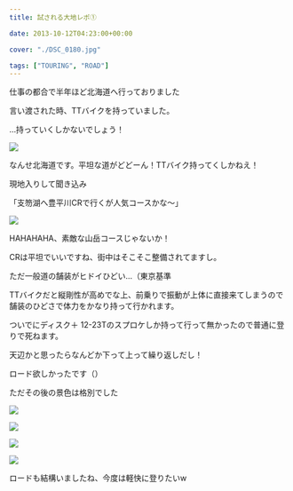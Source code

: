 ---
title: 試される大地レポ①

date: 2013-10-12T04:23:00+00:00

cover: "./DSC_0180.jpg"

tags: ["TOURING", "ROAD"]
---

仕事の都合で半年ほど北海道へ行っておりました

言い渡された時、TTバイクを持っていました。

…持っていくしかないでしょう！

![ ](./DSC_0180.jpg)

なんせ北海道です。平坦な道がどどーん！TTバイク持ってくしかねえ！

現地入りして聞き込み

「支笏湖へ豊平川CRで行くが人気コースかな～」

![ ](./1.png)

HAHAHAHA、素敵な山岳コースじゃないか！

CRは平坦でいいですね、街中はそこそこ整備されてますし。

ただ一般道の舗装がヒドイひどい…（東京基準

TTバイクだと縦剛性が高めでな上、前乗りで振動が上体に直接来てしまうので舗装のひどさで体力をかなり持って行かれます。

ついでにディスク＋ 12-23Tのスプロケしか持って行って無かったので普通に登りで死ねます。

天辺かと思ったらなんどか下って上って繰り返しだし！

ロード欲しかったです（）

ただその後の景色は格別でした

![ ](./DSC_0182.jpg)

![ ](./DSC_0183.jpg)

![ ](./DSC_0184.jpg)

![ ](./DSC_0185.jpg)

ロードも結構いましたね、今度は軽快に登りたいw
